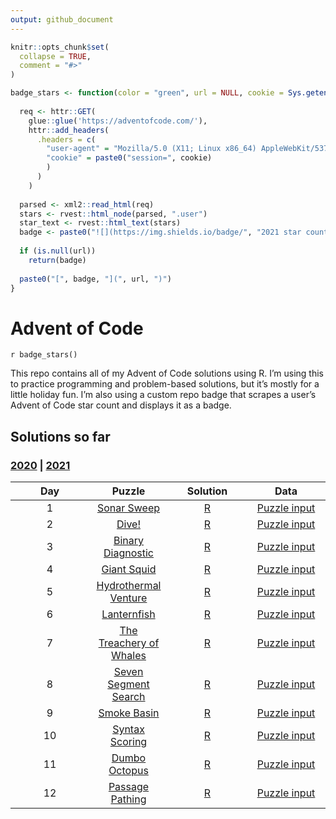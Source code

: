 ```yaml
---
output: github_document
---
```


<!-- README.md is generated from README.Rmd. Please edit that file -->

```r
knitr::opts_chunk$set(
  collapse = TRUE,
  comment = "#>"
)
```

```r
badge_stars <- function(color = "green", url = NULL, cookie = Sys.getenv("ADVENT_COOKIE_2021")) {
  
  req <- httr::GET(
    glue::glue('https://adventofcode.com/'),
    httr::add_headers(
      .headers = c(
        "user-agent" = "Mozilla/5.0 (X11; Linux x86_64) AppleWebKit/537.36 (KHTML, like Gecko) Chrome/87.0.4280.88 Safari/537.36",
        "cookie" = paste0("session=", cookie)
        )
      )
    )
  
  parsed <- xml2::read_html(req)
  stars <- rvest::html_node(parsed, ".user")
  star_text <- rvest::html_text(stars)
  badge <- paste0("![](https://img.shields.io/badge/", "2021 star count", "-", star_text, "-", color, ".svg)")
  
  if (is.null(url))
    return(badge)
  
  paste0("[", badge, "](", url, ")")
}
```

# Advent of Code

<!-- badges: start -->
`r badge_stars()`
<!-- badges: end -->

This repo contains all of my Advent of Code solutions using R. I'm using this to practice programming and problem-based solutions, but it's mostly for a little holiday fun. I'm also using a custom repo badge that scrapes a user's Advent of Code star count and displays it as a badge.

## Solutions so far
### [2020](R/2020) | [2021](R/2021) 

| Day | Puzzle | Solution | Data |
| :---: | :---: | :---: | :---: | 
| 1  | [Sonar Sweep](https://adventofcode.com/2021/day/1) | [R](R/2021/day01.R) | [Puzzle input](data/2021/day01.txt)
| 2  | [Dive!](https://adventofcode.com/2021/day/2) | [R](R/2021/day02.R) | [Puzzle input](data/2021/day02.txt)
| 3  | [Binary Diagnostic](https://adventofcode.com/2021/day/3) | [R](R/2021/day03.R) | [Puzzle input](data/2021/day03.txt)
| 4  | [Giant Squid](https://adventofcode.com/2021/day/4) | [R](R/2021/day04.R) | [Puzzle input](data/2021/day04.txt)
| 5  | [Hydrothermal Venture](https://adventofcode.com/2021/day/5) | [R](R/2021/day05.R) | [Puzzle input](data/2021/day05.txt)
| 6  | [Lanternfish](https://adventofcode.com/2021/day/6) | [R](R/2021/day06.R) | [Puzzle input](data/2021/day06.txt)
| 7  | [The Treachery of Whales](https://adventofcode.com/2021/day/7) | [R](R/2021/day07.R) | [Puzzle input](data/2021/day07.txt)
| 8  | [Seven Segment Search](https://adventofcode.com/2021/day/8) | [R](R/2021/day08.R) | [Puzzle input](data/2021/day08.txt)
| 9  | [Smoke Basin](https://adventofcode.com/2021/day/9) | [R](R/2021/day09.R) | [Puzzle input](data/2021/day09.txt)
| 10 | [Syntax Scoring](https://adventofcode.com/2021/day/10) | [R](R/2021/day10.R) | [Puzzle input](data/2021/day10.txt)
| 11 | [Dumbo Octopus](https://adventofcode.com/2021/day/11) | [R](R/2021/day11.R) | [Puzzle input](data/2021/day11.txt)
| 12 | [Passage Pathing](https://adventofcode.com/2021/day/12) | [R](R/2021/day12.R) | [Puzzle input](data/2021/day12.txt)
